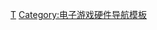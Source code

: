 {{Navbox
| name = 微型游戏机
| title = [[微型游戏机]]
| listclass = hlist
| state = {{{state|}}}

| group1 = 2009年－2012年
| list1 =
* [[Zeebo]]
* {{tsl|en|OnLive||OnLive}}

| group2 = 2013年
| list2 =
* {{tsl|en|GameStick||GameStick}}
* {{tsl|en|MOJO||MOJO}}
* [[Ouya]]
* [[PlayStation Vita TV|PlayStation TV]]

| group3 = 2014年
| list3 =
* [[Amazon Fire TV]]
* [[GamePop]]
* [[Nexus Player]]

| group4 = 2015
| list4 =
* [[Apple TV|Apple TV (4th Gen)]]
* [[GamePop]]
* [[Razer|Razer ForgeTV]]
* [[SHIELD TV|Shield Android TV]]
}}<noinclude>
{{collapsible option}}

[[Category:微型游戏机|Τ]]
[[Category:电子游戏硬件导航模板]]
</noinclude>
